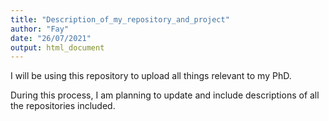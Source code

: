 ```yaml
---
title: "Description_of_my_repository_and_project"
author: "Fay"
date: "26/07/2021"
output: html_document
---
```


I will be using this repository to upload all things relevant to my PhD. 

During this process, I am planning to update and include descriptions of all the repositories included. 


